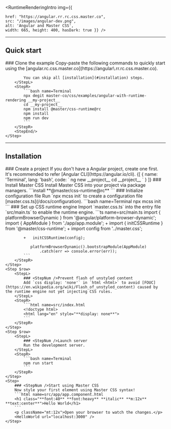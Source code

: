 
<RuntimeRenderingIntro img={{

    href: "https://angular.rr.rc.css.master.co",
    src: "/images/angular-dev.png",
    alt: 'Angular and Master CSS',
    width: 665, height: 400, hasDark: true }} />

---

## Quick start
<StepSection>
    <Step $row>
        <StepL>
            ### <StepNum />Clone the example
            Copy-paste the following commands to quickly start using the [angular.rc.css.master.co](https://angular\.rr.rc.css.master.co).

            You can skip all [installation](#installation) steps.
        </StepL>
        <StepR>
            ```bash name=Terminal
            npx degit master-co/css/examples/angular-with-runtime-rendering __my-project__
            cd __my-project__
            npm install @master/css-runtime@rc
            npm install
            npm run dev
            ```
        </StepR>
        <StepEnd/>
    </Step>
</StepSection>

---

## Installation

<StepSection>
    <Step $row>
        <StepL>
            ### <StepNum />Create a project
            If you don&#39;t have a Angular project, create one first. It&#39;s recommended to refer [Angular CLI](https://angular.io/cli).
        </StepL>
        <StepR>
            <CodeTabs>
                {[
                    {
                        name: 'Terminal',
                        lang: 'bash',
                        code: `
                            ng new __project__
                            cd __project__
                        `
                    }
                ]}
            </CodeTabs>
        </StepR>
    </Step>
    <Step $row>
        <StepL>
            ### <StepNum />Install Master CSS
            Install Master CSS into your project via package managers.
        </StepL>
        <StepR>
            ```install
            **@master/css-runtime@rc**
            ```
        </StepR>
    </Step>
    <Step $row>
        <StepL>
            ### <StepNum />Initialize configuration file
            Run `npx mcss init` to create a configuration file [master.css.ts](/docs/configuration).
        </StepL>
        <StepR>
            ```bash name=Terminal
            npx mcss init
            ```
        </StepR>
    </Step>
    <Step $row>
        <StepL>
            ### <StepNum />Set up CSS runtime engine
            Import `master.css.ts` into the entry file `src/main.ts` to enable the runtime engine.
        </StepL>
        <StepR>
            ```ts name=src/main.ts
               import { platformBrowserDynamic } from '@angular/platform-browser-dynamic';
               import { AppModule } from './app/app.module';
            +   import { initCSSRuntime } from '@master/css-runtime';
            +   import config from '../master.css';

            +   initCSSRuntime(config);

               platformBrowserDynamic().bootstrapModule(AppModule)
                   .catch(err => console.error(err));
            ```
        </StepR>
    </Step>
    <Step $row>
        <StepL>
            ### <StepNum />Prevent flash of unstyled content
            Add `css display: 'none'` in `html <html>` to avoid [FOUC](https://en.wikipedia.org/wiki/Flash_of_unstyled_content) caused by the runtime engine not yet injecting CSS rules.
        </StepL>
        <StepR>
            ```html name=src/index.html
            <!doctype html>
            <html lang="en" style="**display: none**">
            ```
        </StepR>
    </Step>
    <Step $row>
        <StepL>
            ### <StepNum />Launch server
            Run the development server.
        </StepL>
        <StepR>
            ```bash name=Terminal
            npm run start
            ```
        </StepR>
    </Step>
    <Step>
        ### <StepNum />Start using Master CSS
        Now style your first element using Master CSS syntax!
        ```html name=src/app/app.component.html
        <h1 class="**font:40** **font:heavy** **italic** **m:12x** **text:center**">Hello World</h1>
        ```
        <p className="mt:12x">Open your browser to watch the changes.</p>
        <HelloWorld url="localhost:3000" />
    </Step>
</StepSection>